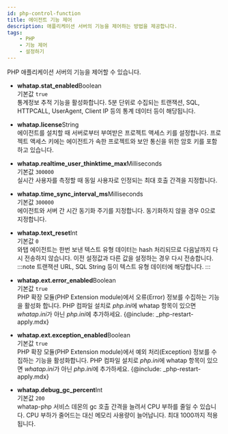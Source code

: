 ```yaml
---
id: php-control-function
title: 에이전트 기능 제어
description: 애플리케이션 서버의 기능을 제어하는 방법을 제공합니다.
tags:
    - PHP
    - 기능 제어
    - 설정하기
---
```


PHP 애플리케이션 서버의 기능을 제어할 수 있습니다.

* **whatap.stat_enabled**<span class='type'>Boolean</span><br/>
    기본값 `true`<br/>
    통계정보 추적 기능을 활성화합니다. 5분 단위로 수집되는 트랜잭션, SQL, HTTPCALL, UserAgent, Client IP 등의 통계 데이터 등이 해당됩니다.

* **whatap.license**<span class='type'>String</span><br/>
    에이전트를 설치할 때 서버로부터 부여받은 프로젝트 액세스 키를 설정합니다. 프로젝트 액세스 키에는 에이전트가 속한 프로젝트와 보안 통신을 위한 암호 키를 포함하고 있습니다.

* **whatap.realtime_user_thinktime_max**<span class='type'>Milliseconds</span><br/>
    기본값 `300000`<br/>
    실시간 사용자를 측정할 때 동일 사용자로 인정되는 최대 호출 간격을 지정합니다.

* **whatap.time_sync_interval_ms**<span class='type'>Milliseconds</span><br/>
    기본값 `300000`<br/>
    에이전트와 서버 간 시간 동기화 주기를 지정합니다. 동기화하지 않을 경우 0으로 지정합니다.

* **whatap.text_reset**<span class='type'>Int</span><br/>
    기본값 `0`<br/>
    와탭 에이전트는 한번 보낸 텍스트 유형 데이터는 hash 처리되므로 다음날까지 다시 전송하지 않습니다. 이전 설정값과 다른 값을 설정하는 경우 다시 전송합니다.
:::note
트랜잭션 URL, SQL String 등이 텍스트 유형 데이터에 해당합니다.
:::

* **whatap.ext.error_enabled**<span class='type'>Boolean</span><br/>
    기본값 `true`<br/>
    PHP 확장 모듈(PHP Extension module)에서 오류(Error) 정보를 수집하는 기능을 활성화 합니다. PHP 컴파일 설치로 *php.ini*에 whatap 항목이 있으면 *whatap.ini*가 아닌 *php.ini*에 추가하세요.
{@include: _php-restart-apply.mdx}

* **whatap.ext.exception_enabled**<span class='type'>Boolean</span><br/>
    기본값 `true`<br/>
    PHP 확장 모듈(PHP Extension module)에서 예외 처리(Exception) 정보를 수집하는 기능을 활성화합니다. PHP 컴파일 설치로 *php.ini*에 whatap 항목이 있으면 *whatap.ini*가 아닌 *php.ini*에 추가하세요.
{@include: _php-restart-apply.mdx}

* **whatap.debug_gc_percent**<span class='type'>Int</span><br/>
    기본값 `200`<br/> 
    whatap-php 서비스 데몬의 gc 호출 간격을 늘려서 CPU 부하를 줄일 수 있습니다. CPU 부하가 줄어드는 대신 메모리 사용량이 늘어납니다. 최대 1000까지 적용됩니다.